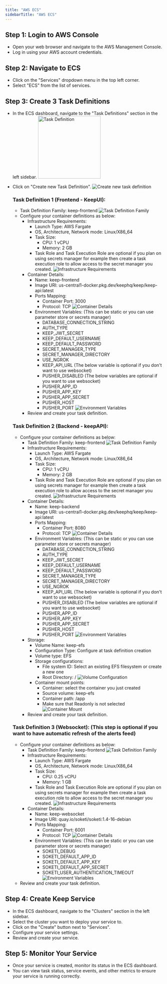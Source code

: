 ```yaml
---
title: "AWS ECS"
sidebarTitle: "AWS ECS"
---
```


## Step 1: Login to AWS Console
- Open your web browser and navigate to the AWS Management Console.
- Log in using your AWS account credentials.

## Step 2: Navigate to ECS
- Click on the "Services" dropdown menu in the top left corner.
- Select "ECS" from the list of services.

## Step 3: Create 3 Task Definitions
- In the ECS dashboard, navigate to the "Task Definitions" section in the left sidebar.
    <img src="/images/ecs-task-def-create.png" alt="Task Definition" width="200" height="200" />
- Click on "Create new Task Definition".
    ![Create new task definition](/images/ecs-task-def-create-new.png)

    ### Task Definition 1 (Frontend - KeepUI):

    - Task Definition Family: keep-frontend
        ![Task Definition Family](/images/ecs-task-def-frontend1.png)
    - Configure your container definitions as below:
        - Infrastructure Requirements:
            - Launch Type: AWS Fargate
            - OS, Architecture, Network mode: Linux/X86_64
            - Task Size:
                - CPU: 1 vCPU
                - Memory: 2 GB
            - Task Role and Task Execution Role are optional if you plan on using secrets manager for example then create a task execution role to allow access to the secret manager you created.
        ![Infrastructure Requirements](/images/ecs-task-def-frontend2.png)
        - Container Details:
            - Name: keep-frontend
            - Image URI: us-central1-docker.pkg.dev/keephq/keep/keep-api:latest
            - Ports Mapping:
                - Container Port: 3000
                - Protocol: TCP
            ![Container Details](/images/ecs-task-def-frontend3.png)
            - Environment Variables: (This can be static or you can use parameter store or secrets manager)
                - DATABASE_CONNECTION_STRING
                - AUTH_TYPE
                - KEEP_JWT_SECRET
                - KEEP_DEFAULT_USERNAME
                - KEEP_DEFAULT_PASSWORD
                - SECRET_MANAGER_TYPE
                - SECRET_MANAGER_DIRECTORY
                - USE_NGROK
                - KEEP_API_URL
                (The below variable is optional if you don't want to use websocket)
                - PUSHER_DISABLED
                (The below variables are optional if you want to use websocket)
                - PUSHER_APP_ID
                - PUSHER_APP_KEY
                - PUSHER_APP_SECRET
                - PUSHER_HOST
                - PUSHER_PORT
            ![Environment Variables](/images/ecs-task-def-frontend4.png)
        - Review and create your task definition.

    ### Task Definition 2 (Backend - keepAPI):

    - Configure your container definitions as below:
        - Task Definition Family: keep-frontend
        ![Task Definition Family](/images/ecs-task-def-backend1.png)
        - Infrastructure Requirements:
            - Launch Type: AWS Fargate
            - OS, Architecture, Network mode: Linux/X86_64
            - Task Size:
                - CPU: 1 vCPU
                - Memory: 2 GB
            - Task Role and Task Execution Role are optional if you plan on using secrets manager for example then create a task execution role to allow access to the secret manager you created.
                ![Infrastructure Requirements](/images/ecs-task-def-backend2.png)
        - Container Details:
            - Name: keep-backend
            - Image URI: us-central1-docker.pkg.dev/keephq/keep/keep-api:latest
            - Ports Mapping:
                - Container Port: 8080
                - Protocol: TCP
                ![Container Details](/images/ecs-task-def-backend3.png)
            - Environment Variables: (This can be static or you can use parameter store or secrets manager)
                - DATABASE_CONNECTION_STRING
                - AUTH_TYPE
                - KEEP_JWT_SECRET
                - KEEP_DEFAULT_USERNAME
                - KEEP_DEFAULT_PASSWORD
                - SECRET_MANAGER_TYPE
                - SECRET_MANAGER_DIRECTORY
                - USE_NGROK
                - KEEP_API_URL
                (The below variable is optional if you don't want to use websocket)
                - PUSHER_DISABLED
                (The below variables are optional if you want to use websocket)
                - PUSHER_APP_ID
                - PUSHER_APP_KEY
                - PUSHER_APP_SECRET
                - PUSHER_HOST
                - PUSHER_PORT
                ![Environment Variables](/images/ecs-task-def-backend4.png)
        - Storage:
            - Volume Name: keep-efs
            - Configuration Type: Configure at task definition creation
            - Volume type: EFS
            - Storage configurations:
                - File system ID: Select an existing EFS filesystem or create a new one
                - Root Directory: /
                ![Volume Configuration](/images/ecs-task-def-backend5.png)
            - Container mount points:
                - Container: select the container you just created
                - Source volume: keep-efs
                - Container path: /app
                - Make sure that Readonly is not selected
                ![Container Mount](/images/ecs-task-def-backend6.png)
        - Review and create your task definition.

    ### Task Definition 3 (Websocket): (This step is optional if you want to have automatic refresh of the alerts feed)

    - Configure your container definitions as below:
        - Task Definition Family: keep-frontend
        ![Task Definition Family](/images/ecs-task-def-websocket1.png)
        - Infrastructure Requirements:
            - Launch Type: AWS Fargate
            - OS, Architecture, Network mode: Linux/X86_64
            - Task Size:
                - CPU: 0.25 vCPU
                - Memory: 1 GB
            - Task Role and Task Execution Role are optional if you plan on using secrets manager for example then create a task execution role to allow access to the secret manager you created.
            ![Infrastructure Requirements](/images/ecs-task-def-websocket2.png)
        - Container Details:
            - Name: keep-websocket
            - Image URI: quay.io/soketi/soketi:1.4-16-debian
            - Ports Mapping:
                - Container Port: 6001
                - Protocol: TCP
            ![Container Details](/images/ecs-task-def-websocket3.png)
            - Environment Variables: (This can be static or you can use parameter store or secrets manager)
                - SOKETI_DEBUG
                - SOKETI_DEFAULT_APP_ID
                - SOKETI_DEFAULT_APP_KEY
                - SOKETI_DEFAULT_APP_SECRET
                - SOKETI_USER_AUTHENTICATION_TIMEOUT
            ![Environment Variables](/images/ecs-task-def-websocket4.png)
    - Review and create your task definition.

## Step 4: Create Keep Service
- In the ECS dashboard, navigate to the "Clusters" section in the left sidebar.
- Select the cluster you want to deploy your service to.
- Click on the "Create" button next to "Services".
- Configure your service settings.
- Review and create your service.

## Step 5: Monitor Your Service
- Once your service is created, monitor its status in the ECS dashboard.
- You can view task status, service events, and other metrics to ensure your service is running correctly.
